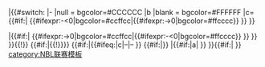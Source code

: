 |{{#switch:{{{r}}}
|-
|null = bgcolor=#CCCCCC
|b
|blank = bgcolor=#FFFFFF
|c={{#if:{{{f|}}}|
{{#ifexpr:{{{f}}}-{{{a}}}<0|bgcolor=#ccffcc|{{#ifexpr:{{{f}}}-{{{a}}}>0|bgcolor=#ffcccc}} }}
}}

|{{#if:{{{f|}}}|
{{#ifexpr:{{{f}}}-{{{a}}}>0|bgcolor=#ccffcc|{{#ifexpr:{{{f}}}-{{{a}}}<0|bgcolor=#ffcccc}} }}
}}
}}{{!}}{{Unicode|}}
{{#if:{{{ma|}}}|{{open wikilink}}{{{ma}}}{{!}}}}
{{#if:{{{f|}}}|{{#ifeq:{{{r}}}|c|{{{a}}}&ndash;{{{f}}}|{{{f}}}&ndash;{{{a}}} }}
{{#if:{{{nt|}}}|<sup>{{{nt}}}</sup>}}
|{{#if:{{{ma|}}}|a|{{Unicode| }} 
}} }}{{#if:{{{ma|}}}|{{close wikilink}} }}<noinclude>
{{Documentation}}
[[category:NBL联赛模板]]
</noinclude>